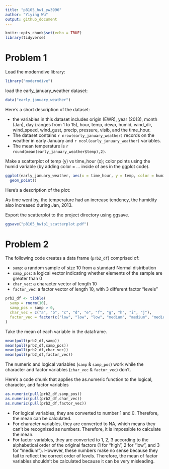 ```yaml
---
title: "p8105_hw1_yw3996"
author: "Yiying Wu"
output: github_document
---
```


```r
knitr::opts_chunk$set(echo = TRUE)
library(tidyverse)
```

# Problem 1
Load the moderndive library:
```r
library("moderndive")
```

load the early_january_weather dataset:
```r
data("early_january_weather")
```
Here's a short description of the dataset:

* the variables in this dataset includes origin (EWR), year (2013), month (Jan), day (ranges from 1 to 15), hour, temp, dewp, humid, wind_dir, wind_speed, wind_gust, precip, pressure, visib, and the time_hour. 
* The dataset contains `r nrow(early_january_weather)` records on the weather in early January and `r ncol(early_january_weather)` variables.
* The mean temperature is `r round(mean(early_january_weather$temp),2)`.

Make a scatterplot of temp (y) vs time_hour (x); 
color points using the humid variable (by adding color = ... inside of aes in the ggplot code). 
```r
ggplot(early_january_weather, aes(x = time_hour, y = temp, color = humid)) + 
  geom_point()
```
Here's a description of the plot:

As time went by, the temperature had an increase tendency, the humidity also increased during Jan, 2013. 

Export the scatterplot to the project directory using ggsave.
```r
ggsave("p8105_hw1p1_scatterplot.pdf")
```

# Problem 2
The following code creates a data frame (`prb2_df`) comprised of:

* `samp`: a random sample of size 10 from a standard Normal distribution
* `samp_pos`: a logical vector indicating whether elements of the sample are greater than 0
* `char_vec`: a character vector of length 10
* `factor_vec`: a factor vector of length 10, with 3 different factor “levels”
```r
prb2_df <- tibble(
  samp = rnorm(10),
  samp_pos = samp > 0,
  char_vec = c("a", "b", "c", "d", "e", "f", "g", "h", "i", "j"),
  factor_vec = factor(c("low", "low", "low", "medium", "medium", "medium", "high", "high", "high", "high"))
)
```

Take the mean of each variable in the dataframe.
```r
mean(pull(prb2_df,samp))
mean(pull(prb2_df,samp_pos))
mean(pull(prb2_df,char_vec))
mean(pull(prb2_df,factor_vec))
```

The numeric and logical variables (`samp` & `samp_pos`) work while the character and factor variables (`char_vec` & `factor_vec`) don't.

Here's a code chunk that applies the as.numeric function to the logical, character, and factor variables
```r
as.numeric(pull(prb2_df,samp_pos))
as.numeric(pull(prb2_df,char_vec))
as.numeric(pull(prb2_df,factor_vec))
```

* For logical variables, they are converted to number 1 and 0. Therefore, the mean can be calculated.
* For character variables, they are converted to NA, which means they can't be recognized as numbers. Therefore, it is impossible to calculate the mean.
* For factor variables, they are converted to 1, 2, 3 according to the alphabetical order of the original factors (1 for "high", 2 for "low", and 3 for "medium"). However, these numbers make no sense because they fail to reflect the correct order of levels. Therefore, the mean of factor variables shouldn't be calculated because it can be very misleading.
